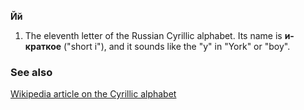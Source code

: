 '''Йй'''

#The eleventh letter of the Russian Cyrillic alphabet. Its name is '''и-краткое''' ("short i"), and it sounds like the "y" in "York" or "boy".

===See also===
[[w:Cyrillic alphabet|Wikipedia article on the Cyrillic alphabet]]